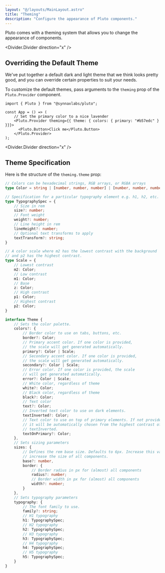 ```yaml
--- 
layout: "@/layouts/MainLayout.astro"
title: "Theming"
description: "Configure the appearance of Pluto components."
---
```


Pluto comes with a theming system that allows you to change the appearance of 
components. 

<Divider.Divider direction="x" />

## Overriding the Default Theme

We've put together a default dark and light theme that we think looks
pretty good, and you can override certain properties to suit your needs.

To customize the default themes, pass arguments to the `theming` prop of the
`Pluto.Provider` component.

```tsx
import { Pluto } from "@synnaxlabs/pluto";

const App = () => (
    // Set the primary color to a nice lavender
    <Pluto.Provider theming={{ theme: { colors: { primary: "#b57edc" } }}}>
      <Pluto.Button>Click me</Pluto.Button>
    </Pluto.Provider>
);
```

<Divider.Divider direction="x" />

## Theme Specification

Here is the structure of the `theming.theme` prop:

```typescript 
// Colors can be hexadecimal strings, RGB arrays, or RGBA arrays
type Color = string | [number, number, number] | [number, number, number, number];

// Specification for a particular typography element e.g. h1, h2, etc.
type TypographySpec = {
    // Size in rem
    size?: number;
    // Font weight
    weight?: number;
    // Line height in rem
    lineHeight?: number;
    // Optional text transforms to apply
    textTransform?: string;
}

// A color scale where m2 has the lowest contrast with the background
// and p2 has the highest contrast.
type Scale = {
    // Lowest contrast
    m2: Color;
    // Low contrast
    m1: Color;
    // Base
    z: Color;
    // High contrast
    p1: Color;
    // Highest contrast
    p2: Color;
}

interface Theme {
    // Sets the color palette.
    colors?: {
        // Border color to use on tabs, buttons, etc.
        border?: Color;
        // Primary accent color. If one color is provided, 
        // the scale will get generated automatically.
        primary?: Color | Scale;
        // Secondary accent color. If one color is provided,
        // the scale will get generated automatically.
        secondary?: Color | Scale;
        // Error color. If one color is provided, the scale
        // will get generated automatically.
        error?: Color | Scale;
        // White color, regardless of theme
        white?: Color;
        // Black color, regardless of theme
        black?: Color;
        // Text color
        text?: Color;
        // Inverted text color to use on dark elements.
        textInverted?: Color;
        // Text color to use on top of primary elements. If not provided,
        // it will be automatically chosen from the highest contrast of text and
        // textInverted.
        textOnPrimary?: Color;
    },
    // Sets sizing parameters
    sizes: {
        // Defines the rem base size. Defaults to 6px. Increase this value to 
        // increase the size of all components.
        base?: number,
        border: {
            // Border radius in px for (almost) all components
            radius?: number;
            // Border width in px for (almost) all components
            width?: number;
        }
    },
    // Sets typography parameters
    typography: {
        // The font family to use.
        family?: string;
        // H1 typography
        h1: TypographySpec;
        // H2 typography
        h2: TypographySpec;
        // H3 typography
        h3: TypographySpec;
        // H4 typography
        h4: TypographySpec;
        // H5 typography
        h5: TypographySpec;
    }
}